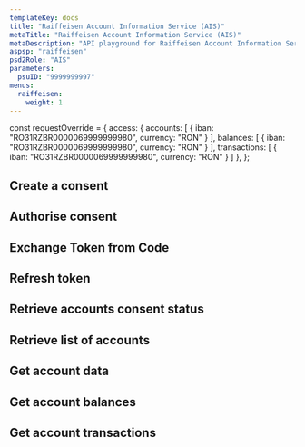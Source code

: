 ```yaml
---
templateKey: docs
title: "Raiffeisen Account Information Service (AIS)"
metaTitle: "Raiffeisen Account Information Service (AIS)"
metaDescription: "API playground for Raiffeisen Account Information Service (AIS)"
aspsp: "raiffeisen"
psd2Role: "AIS"
parameters:
  psuID: "9999999997"
menus:
  raiffeisen: 
    weight: 1
---
```




const requestOverride = {
  access: {
    accounts: [
      {
        iban: "RO31RZBR0000069999999980",
        currency: "RON"
      }
    ],
    balances: [
      {
        iban: "RO31RZBR0000069999999980",
        currency: "RON"
      }
    ],
    transactions: [
      {
        iban: "RO31RZBR0000069999999980",
        currency: "RON"
      }
    ]
  },
};



  <step>

  ## Create a consent

  <StepCreateAccountConsent requestOverride={requestOverride} />
  </step>
<step>

  ## Authorise consent

  <AuthoriseStep/>
</step>
<step>

  ## Exchange Token from Code

  <CreateToken/>
</step>
<step>

  ## Refresh token

  <RefreshToken/>
  </step>
  <step>

  ## Retrieve accounts consent status

  <AccountConsentStatus/>
  </step>
  <step>

  ## Retrieve list of accounts

  <StepAccounts/>
  </step>
  <step>

  ## Get account data

  <StepAccount/>
  </step>
  <step>

  ## Get account balances

  <StepBalances/>
  </step>
  <step>

  ## Get account transactions

  <StepTransactions/>
  </step>

